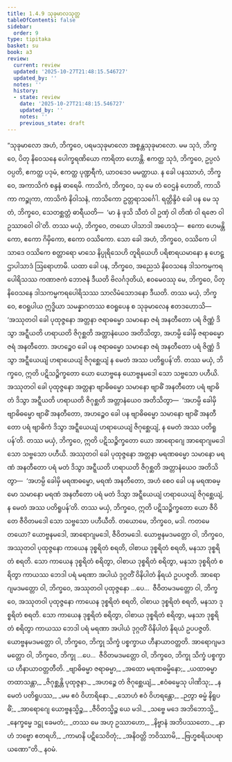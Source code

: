 ```yaml
---
title: 1.4.9 သုခုမာလသုတ္တ
tableOfContents: false
sidebar:
  order: 9
type: tipitaka
basket: su
book: a3
review:
  current: review
  updated: '2025-10-27T21:48:15.546727'
  updated_by: ''
  notes: ''
  history:
  - state: review
    date: '2025-10-27T21:48:15.546727'
    updated_by: ''
    notes: ''
    previous_state: draft
---
```



<ReviewStatus review={frontmatter.review} showDetails={true} />

<HypothesisAnnotation frontmatter={frontmatter} />

<DynamicBreadcrumb />

<Division number="39" book="a3" e="ch" v="15" p="143">

<Paragraph number="249" book="a3">
“သုခုမာလော အဟံ, ဘိက္ခဝေ, ပရမသုခုမာလော အစ္စန္တသုခုမာလော. မမ သုဒံ, ဘိက္ခဝေ, ပိတု နိဝေသနေ ပေါက္ခရဏိယော ကာရိတာ ဟောန္တိ. ဧကတ္ထ သုဒံ, ဘိက္ခဝေ, ဥပ္ပလံ ဝပ္ပတိ, ဧကတ္ထ ပဒုမံ, ဧကတ္ထ ပုဏ္ဍရီကံ, ယာဝဒေဝ မမတ္ထာယ. န ခေါ ပနဿာဟံ, ဘိက္ခဝေ, အကာသိကံ စန္ဒနံ ဓာရေမိ. ကာသိကံ, ဘိက္ခဝေ, သု မေ တံ ဝေဌနံ ဟောတိ, ကာသိကာ ကဉ္စုကာ, ကာသိကံ နိဝါသနံ, ကာသိကော ဥတ္တရာသင်္ဂေါ. ရတ္တိန္ဒိဝံ ခေါ ပန မေ သု တံ, ဘိက္ခဝေ, သေတစ္ဆတ္တံ ဓာရီယတိ—  ‘မာ နံ ဖုသိ သီတံ ဝါ ဥဏှံ ဝါ တိဏံ ဝါ ရဇော ဝါ ဥဿာဝေါ ဝါ’တိ.
</Paragraph>

<Paragraph number="250" book="a3">
တဿ မယှံ, ဘိက္ခဝေ, တယော ပါသာဒါ အဟေသုံ—  ဧကော ဟေမန္တိကော, ဧကော ဂိမှိကော, ဧကော ဝဿိကော. သော ခေါ အဟံ, ဘိက္ခဝေ, ဝဿိကေ ပါသာဒေ ဝဿိကေ စတ္တာရော မာသေ နိပ္ပုရိသေဟိ တူရိယေဟိ ပရိစာရယမာနော န ဟေဋ္ဌာပါသာဒံ ဩရောဟာမိ. ယထာ ခေါ ပန, ဘိက္ခဝေ, အညေသံ နိဝေသနေ ဒါသကမ္မကရပေါရိသဿ ကဏာဇကံ ဘောဇနံ ဒီယတိ ဗိလင်္ဂဒုတိယံ, ဧဝမေဝဿု မေ, ဘိက္ခဝေ, ပိတု နိဝေသနေ ဒါသကမ္မကရပေါရိသဿ သာလိမံသောဒနော ဒီယတိ.
</Paragraph>

<Paragraph number="251" book="a3">
တဿ မယှံ, ဘိက္ခဝေ, ဧဝရူပါယ ဣဒ္ဓိယာ သမန္နာဂတဿ ဧဝရူပေန စ သုခုမာလေန ဧတဒဟောသိ—  ‘အဿုတဝါ ခေါ ပုထုဇ္ဇနော အတ္တနာ ဇရာဓမ္မော သမာနော ဇရံ အနတီတော ပရံ ဇိဏ္ဏံ ဒိသွာ အဋ္ဋီယတိ ဟရာယတိ ဇိဂုစ္ဆတိ အတ္တာနံယေဝ အတိသိတွာ, အဟမ္ပိ ခေါမှိ ဇရာဓမ္မော ဇရံ အနတီတော. အဟဉ္စေဝ ခေါ ပန ဇရာဓမ္မော သမာနော ဇရံ အနတီတော ပရံ ဇိဏ္ဏံ ဒိသွာ အဋ္ဋီယေယျံ ဟရာယေယျံ ဇိဂုစ္ဆေယျံ န မေတံ အဿ ပတိရူပန်’တိ. တဿ မယှံ, ဘိက္ခဝေ, ဣတိ ပဋိသဉ္စိက္ခတော ယော ယောဗ္ဗနေ ယောဗ္ဗနမဒေါ သော သဗ္ဗသော ပဟီယိ.
</Paragraph>

<Paragraph number="252" book="a3">
အဿုတဝါ ခေါ ပုထုဇ္ဇနော အတ္တနာ ဗျာဓိဓမ္မော သမာနော ဗျာဓိံ အနတီတော ပရံ ဗျာဓိတံ ဒိသွာ အဋ္ဋီယတိ ဟရာယတိ ဇိဂုစ္ဆတိ အတ္တာနံယေဝ အတိသိတွာ—  ‘အဟမ္ပိ ခေါမှိ ဗျာဓိဓမ္မော ဗျာဓိံ အနတီတော, အဟဉ္စေဝ ခေါ ပန ဗျာဓိဓမ္မော သမာနော ဗျာဓိံ အနတီတော ပရံ ဗျာဓိကံ ဒိသွာ အဋ္ဋီယေယျံ ဟရာယေယျံ ဇိဂုစ္ဆေယျံ, န မေတံ အဿ ပတိရူပန်’တိ. တဿ မယှံ, ဘိက္ခဝေ, ဣတိ ပဋိသဉ္စိက္ခတော ယော အာရောဂျေ အာရောဂျမဒေါ သော သဗ္ဗသော ပဟီယိ.
</Paragraph>

<Paragraph number="253" book="a3">
အဿုတဝါ ခေါ ပုထုဇ္ဇနော အတ္တနာ မရဏဓမ္မော သမာနော မရဏံ အနတီတော ပရံ မတံ ဒိသွာ အဋ္ဋီယတိ ဟရာယတိ ဇိဂုစ္ဆတိ အတ္တာနံယေဝ အတိသိတွာ—  ‘အဟမ္ပိ ခေါမှိ မရဏဓမ္မော, မရဏံ အနတီတော, အဟံ စေဝ ခေါ ပန မရဏဓမ္မော သမာနော မရဏံ အနတီတော ပရံ မတံ ဒိသွာ အဋ္ဋီယေယျံ ဟရာယေယျံ ဇိဂုစ္ဆေယျံ, န မေတံ အဿ ပတိရူပန်’တိ. တဿ မယှံ, ဘိက္ခဝေ, ဣတိ ပဋိသဉ္စိက္ခတော ယော ဇီဝိတေ ဇီဝိတမဒေါ သော သဗ္ဗသော ပဟီယီတိ.
</Paragraph>

<Paragraph number="254" book="a3">
တယောမေ, ဘိက္ခဝေ, မဒါ. ကတမေ တယော? ယောဗ္ဗနမဒေါ, အာရောဂျမဒေါ, ဇီဝိတမဒေါ. ယောဗ္ဗနမဒမတ္တော ဝါ, ဘိက္ခဝေ, အဿုတဝါ ပုထုဇ္ဇနော ကာယေန ဒုစ္စရိတံ စရတိ, ဝါစာယ ဒုစ္စရိတံ စရတိ, မနသာ ဒုစ္စရိတံ စရတိ. သော ကာယေန ဒုစ္စရိတံ စရိတွာ, ဝါစာယ ဒုစ္စရိတံ စရိတွာ, မနသာ ဒုစ္စရိတံ စရိတွာ ကာယဿ ဘေဒါ ပရံ မရဏာ အပါယံ ဒုဂ္ဂတိံ ဝိနိပါတံ နိရယံ ဥပပဇ္ဇတိ. အာရောဂျမဒမတ္တော ဝါ, ဘိက္ခဝေ, အဿုတဝါ ပုထုဇ္ဇနော …ပေ…  ဇီဝိတမဒမတ္တော ဝါ, ဘိက္ခဝေ, အဿုတဝါ ပုထုဇ္ဇနော ကာယေန ဒုစ္စရိတံ စရတိ, ဝါစာယ ဒုစ္စရိတံ စရတိ, မနသာ ဒုစ္စရိတံ စရတိ. သော ကာယေန ဒုစ္စရိတံ စရိတွာ, ဝါစာယ ဒုစ္စရိတံ စရိတွာ, မနသာ ဒုစ္စရိတံ စရိတွာ ကာယဿ ဘေဒါ ပရံ မရဏာ အပါယံ ဒုဂ္ဂတိံ ဝိနိပါတံ နိရယံ ဥပပဇ္ဇတိ.
</Paragraph>

<Paragraph number="255" book="a3">
ယောဗ္ဗနမဒမတ္တော ဝါ, ဘိက္ခဝေ, ဘိက္ခု သိက္ခံ ပစ္စက္ခာယ ဟီနာယာဝတ္တတိ. အာရောဂျမဒမတ္တော ဝါ, ဘိက္ခဝေ, ဘိက္ခု …ပေ…  ဇီဝိတမဒမတ္တော ဝါ, ဘိက္ခဝေ, ဘိက္ခု သိက္ခံ ပစ္စက္ခာယ ဟီနာယာဝတ္တတီတိ.
</Paragraph>

<Paragraph number="256" type="verses" book="a3">
_ဗျာဓိဓမ္မာ ဇရာဓမ္မာ,_  
_အထော မရဏဓမ္မိနော;_  
_ယထာဓမ္မာ တထာသန္တာ,_  
_ဇိဂုစ္ဆန္တိ ပုထုဇ္ဇနာ._  

</Paragraph>

<Paragraph number="257" type="verses" book="a3">
_အဟဉ္စေ တံ ဇိဂုစ္ဆေယျံ,_  
_ဧဝံဓမ္မေသု ပါဏိသု;_  
_န မေတံ ပတိရူပဿ,_  
_မမ ဧဝံ ဝိဟာရိနော._  

</Paragraph>

<Paragraph number="258" type="verses" book="a3">
_သောဟံ ဧဝံ ဝိဟရန္တော,_  
_ဉတွာ ဓမ္မံ နိရူပဓိံ;_  
_အာရောဂျေ ယောဗ္ဗနသ္မိဉ္စ,_  
_ဇီဝိတသ္မိဉ္စ ယေ မဒါ._  

</Paragraph>

<Paragraph number="259" type="verses" book="a3">
_သဗ္ဗေ မဒေ အဘိဘောသ္မိ,_  
_နေက္ခမ္မေ ဒဋ္ဌု ခေမတံ;_  
_တဿ မေ အဟု ဥဿာဟော,_  
_နိဗ္ဗာနံ အဘိပဿတော._  

</Paragraph>

<Paragraph number="260" type="verses" book="a3">
_နာဟံ ဘဗ္ဗော ဧတရဟိ,_  
_ကာမာနိ ပဋိသေဝိတုံ;_  
_အနိဝတ္တိ ဘဝိဿာမိ,_  
_ဗြဟ္မစရိယပရာယဏော”တိ._  


</Paragraph>
</Division>

<Paragraph number="261" type="center" book="a3">
နဝမံ.
</Paragraph>